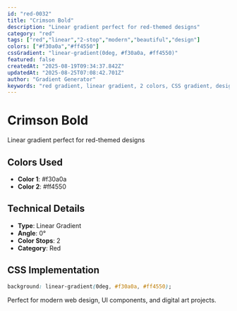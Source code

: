 ```yaml
---
id: "red-0032"
title: "Crimson Bold"
description: "Linear gradient perfect for red-themed designs"
category: "red"
tags: ["red","linear","2-stop","modern","beautiful","design"]
colors: ["#f30a0a","#ff4550"]
cssGradient: "linear-gradient(0deg, #f30a0a, #ff4550)"
featured: false
createdAt: "2025-08-19T09:34:37.842Z"
updatedAt: "2025-08-25T07:08:42.701Z"
author: "Gradient Generator"
keywords: "red gradient, linear gradient, 2 colors, CSS gradient, design, #f30a0a, #ff4550"
---
```


# Crimson Bold

Linear gradient perfect for red-themed designs

## Colors Used
- **Color 1**: #f30a0a
- **Color 2**: #ff4550

## Technical Details
- **Type**: Linear Gradient
- **Angle**: 0°
- **Color Stops**: 2
- **Category**: Red

## CSS Implementation
```css
background: linear-gradient(0deg, #f30a0a, #ff4550);
```

Perfect for modern web design, UI components, and digital art projects.

